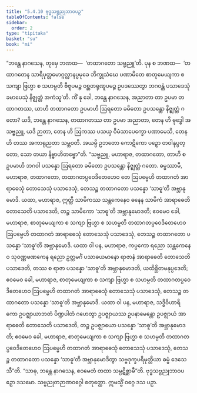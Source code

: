```yaml
---
title: "5.4.10 ဗုဒ္ဓသဗ္ဗညုဘာဝပဉှ"
tableOfContents: false
sidebar:
  order: 2
type: "tipitaka"
basket: "su"
book: "mi"
---
```



<DynamicBreadcrumb />

<Division number="159" book="mi">

<Paragraph number="934" book="mi">
“ဘန္တေ နာဂသေန, တုမှေ ဘဏထ—  ‘တထာဂတော သဗ္ဗညူ’တိ. ပုန စ ဘဏထ—  ‘တထာဂတေန သာရိပုတ္တမောဂ္ဂလ္လာနပ္ပမုခေ ဘိက္ခုသံဃေ ပဏာမိတေ စာတုမေယျကာ စ သကျာ ဗြဟ္မာ စ သဟမ္ပတိ ဗီဇူပမဉ္စ ဝစ္ဆတရုဏူပမဉ္စ ဥပဒဿေတွာ ဘဂဝန္တံ ပသာဒေသုံ ခမာပေသုံ နိဇ္ဈတ္တံ အကံသူ’တိ. ကိံ နု ခေါ, ဘန္တေ နာဂသေန, အညာတာ တာ ဥပမာ တထာဂတဿ, ယာဟိ တထာဂတော ဥပမာဟိ ဩရတော ခမိတော ဥပသန္တော နိဇ္ဈတ္တံ ဂတော? ယဒိ, ဘန္တေ နာဂသေန, တထာဂတဿ တာ ဥပမာ အညာတာ, တေန ဟိ ဗုဒ္ဓေါ အသဗ္ဗညူ, ယဒိ ဉာတာ, တေန ဟိ ဩကဿ ပသယှ ဝီမံသာပေက္ခော ပဏာမေသိ, တေန ဟိ တဿ အကာရုညတာ သမ္ဘဝတိ. အယမ္ပိ ဥဘတော ကောဋိကော ပဉှော တဝါနုပ္ပတ္တော, သော တယာ နိဗ္ဗာဟိတဗ္ဗော”တိ.
</Paragraph>

<Paragraph number="935" book="mi">
“သဗ္ဗညူ, မဟာရာဇ, တထာဂတော, တာဟိ စ ဥပမာဟိ ဘဂဝါ ပသန္နော ဩရတော ခမိတော ဥပသန္တော နိဇ္ဈတ္တံ ဂတော. ဓမ္မဿာမီ, မဟာရာဇ, တထာဂတော, တထာဂတပ္ပဝေဒိတေဟေဝ တေ ဩပမ္မေဟိ တထာဂတံ အာရာဓေသုံ တောသေသုံ ပသာဒေသုံ, တေသဉ္စ တထာဂတော ပသန္နော ‘သာဓူ’တိ အဗ္ဘာနုမောဒိ.
</Paragraph>

<Paragraph number="936" book="mi">
ယထာ, မဟာရာဇ, ဣတ္ထီ သာမိကဿ သန္တကေနေဝ ဓနေန သာမိကံ အာရာဓေတိ တောသေတိ ပသာဒေတိ, တဉ္စ သာမိကော ‘သာဓူ’တိ အဗ္ဘာနုမောဒတိ; ဧဝမေဝ ခေါ, မဟာရာဇ, စာတုမေယျကာ စ သကျာ ဗြဟ္မာ စ သဟမ္ပတိ တထာဂတပ္ပဝေဒိတေဟေဝ ဩပမ္မေဟိ တထာဂတံ အာရာဓေသုံ တောသေသုံ ပသာဒေသုံ, တေသဉ္စ တထာဂတော ပသန္နော ‘သာဓူ’တိ အဗ္ဘာနုမောဒိ.
</Paragraph>

<Paragraph number="937" book="mi">
ယထာ ဝါ ပန, မဟာရာဇ, ကပ္ပကော ရညော သန္တကေနေဝ သုဝဏ္ဏဖဏကေန ရညော ဥတ္တမင်္ဂံ ပသာဓယမာနော ရာဇာနံ အာရာဓေတိ တောသေတိ ပသာဒေတိ, တဿ စ ရာဇာ ပသန္နော ‘သာဓူ’တိ အဗ္ဘာနုမောဒတိ, ယထိစ္ဆိတမနုပ္ပဒေတိ; ဧဝမေဝ ခေါ, မဟာရာဇ, စာတုမေယျကာ စ သကျာ ဗြဟ္မာ စ သဟမ္ပတိ တထာဂတပ္ပဝေဒိတေဟေဝ ဩပမ္မေဟိ တထာဂတံ အာရာဓေသုံ တောသေသုံ ပသာဒေသုံ, တေသဉ္စ တထာဂတော ပသန္နော ‘သာဓူ’တိ အဗ္ဘာနုမောဒိ.
</Paragraph>

<Paragraph number="938" book="mi">
ယထာ ဝါ ပန, မဟာရာဇ, သဒ္ဓိဝိဟာရိကော ဥပဇ္ဈာယာဘတံ ပိဏ္ဍပါတံ ဂဟေတွာ ဥပဇ္ဈာယဿ ဥပနာမေန္တော ဥပဇ္ဈာယံ အာရာဓေတိ တောသေတိ ပသာဒေတိ, တဉ္စ ဥပဇ္ဈာယော ပသန္နော ‘သာဓူ’တိ အဗ္ဘာနုမောဒတိ; ဧဝမေဝ ခေါ, မဟာရာဇ, စာတုမေယျကာ စ သကျာ ဗြဟ္မာ စ သဟမ္ပတိ တထာဂတပ္ပဝေဒိတေဟေဝ ဩပမ္မေဟိ တထာဂတံ အာရာဓေသုံ တောသေသုံ ပသာဒေသုံ, တေသဉ္စ တထာဂတော ပသန္နော ‘သာဓူ’တိ အဗ္ဘာနုမောဒိတွာ သဗ္ဗဒုက္ခပရိမုတ္တိယာ ဓမ္မံ ဒေသေသီ”တိ. “သာဓု, ဘန္တေ နာဂသေန, ဧဝမေတံ တထာ သမ္ပဋိစ္ဆာမီ”တိ.

</Paragraph>
</Division>

<Paragraph number="939" type="center" book="mi">
ဗုဒ္ဓသဗ္ဗညုဘာဝပဉှော ဒသမော.



</Paragraph>

<Paragraph number="940" type="center" book="mi">
သဗ္ဗညုတဉာဏဝဂ္ဂေါ စတုတ္ထော.



</Paragraph>

<Paragraph number="941" type="center" book="mi">
ဣမသ္မိံ ဝဂ္ဂေ ဒသ ပဉှာ.
</Paragraph>